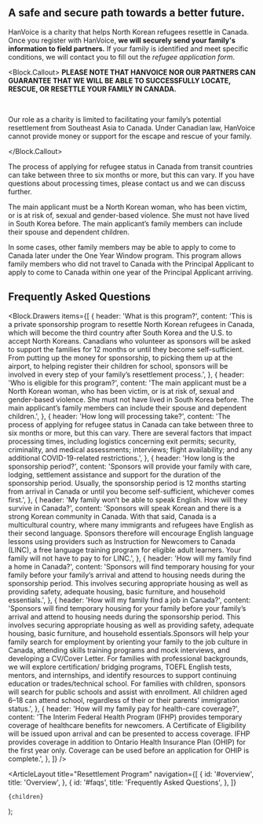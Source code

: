 
<h2 id="overview">A safe and secure path towards a better future.</h2>

HanVoice is a charity that helps North Korean refugees resettle in Canada. Once you register with HanVoice, **we will securely send your family's information to field partners.** If your family is identified and meet specific conditions, we will contact you to fill out the _refugee application form_.

<Block.Callout>
**PLEASE NOTE THAT HANVOICE NOR OUR PARTNERS CAN GUARANTEE THAT WE WILL BE ABLE TO SUCCESSFULLY LOCATE, RESCUE, OR RESETTLE YOUR FAMILY IN CANADA.**

<br />

Our role as a charity is limited to facilitating your family’s potential resettlement from Southeast Asia to Canada. Under Canadian law, HanVoice cannot provide money or support for the escape and rescue of your family.

</Block.Callout>

The process of applying for refugee status in Canada from transit countries can take between three to six months or more, but this can vary. If you have questions about processing times, please contact us and we can discuss further.

The main applicant must be a North Korean woman, who has been victim, or is at risk of, sexual and gender-based violence. She must not have lived in South Korea before. The main applicant’s family members can include their spouse and dependent children.

In some cases, other family members may be able to apply to come to Canada later under the One Year Window program. This program allows family members who did not travel to Canada with the Principal Applicant to apply to come to Canada within one year of the Principal Applicant arriving.

<h2 id="faqs">Frequently Asked Questions</h2>

<Block.Drawers
  items={[
    {
      header: 'What is this program?',
      content:
        'This is a private sponsorship program to resettle North Korean refugees in Canada, which will become the third country after South Korea and the U.S. to accept North Koreans. Canadians who volunteer as sponsors will be asked to support the families for 12 months or until they become self-sufficient. From putting up the money for sponsorship, to picking them up at the airport, to helping register their children for school, sponsors will be involved in every step of your family’s resettlement process.',
    },
    {
      header: 'Who is eligible for this program?',
      content:
        'The main applicant must be a North Korean woman, who has been victim, or is at risk of, sexual and gender-based violence. She must not have lived in South Korea before. The main applicant’s family members can include their spouse and dependent children.',
    },
    {
      header: 'How long will processing take?',
      content:
        'The process of applying for refugee status in Canada can take between three to six months or more, but this can vary. There are several factors that impact processing times, including logistics concerning exit permits; security, criminality, and medical assessments; interviews; flight availability; and any additional COVID-19-related restrictions.',
    },
    {
      header: 'How long is the sponsorship period?',
      content:
        'Sponsors will provide your family with care, lodging, settlement assistance and support for the duration of the sponsorship period. Usually, the sponsorship period is 12 months starting from arrival in Canada or until you become self-sufficient, whichever comes first.',
    },
    {
      header: 'My family won’t be able to speak English. How will they survive in Canada?',
      content:
        'Sponsors will speak Korean and there is a strong Korean community in Canada. With that said, Canada is a multicultural country, where many immigrants and refugees have English as their second language. Sponsors therefore will encourage English language lessons using providers such as Instruction for Newcomers to Canada (LINC), a free language training program for eligible adult learners. Your family will not have to pay to for LINC.',
    },
    {
      header: 'How will my family find a home in Canada?',
      content:
        'Sponsors will find temporary housing for your family before your family’s arrival and attend to housing needs during the sponsorship period. This involves securing appropriate housing as well as providing safety, adequate housing, basic furniture, and household essentials.',
    },
    {
      header: 'How will my family find a job in Canada?',
      content:
        'Sponsors will find temporary housing for your family before your family’s arrival and attend to housing needs during the sponsorship period. This involves securing appropriate housing as well as providing safety, adequate housing, basic furniture, and household essentials.Sponsors will help your family search for employment by orienting your family to the job culture in Canada, attending skills training programs and mock interviews, and developing a CV/Cover Letter. For families with professional backgrounds, we will explore certification/ bridging programs, TOEFL English tests, mentors, and internships, and identify resources to support continuing education or trades/technical school. For families with children, sponsors will search for public schools and assist with enrollment. All children aged 6–18 can attend school, regardless of their or their parents’ immigration status.',
    },
    {
      header: 'How will my family pay for health-care coverage?',
      content:
        'The Interim Federal Health Program (IFHP) provides temporary coverage of healthcare benefits for newcomers. A Certificate of Eligibility will be issued upon arrival and can be presented to access coverage. IFHP provides coverage in addition to Ontario Health Insurance Plan (OHIP) for the first year only. Coverage can be used before an application for OHIP is complete.',
    },
  ]}
/>

  <ArticleLayout
    title="Resettlement Program"
    navigation={[
      {
        id: '#overview',
        title: 'Overview',
      },
      {
        id: '#faqs',
        title: 'Frequently Asked Questions',
      },
    ]}
  >
    {children}
  </ArticleLayout>
);
